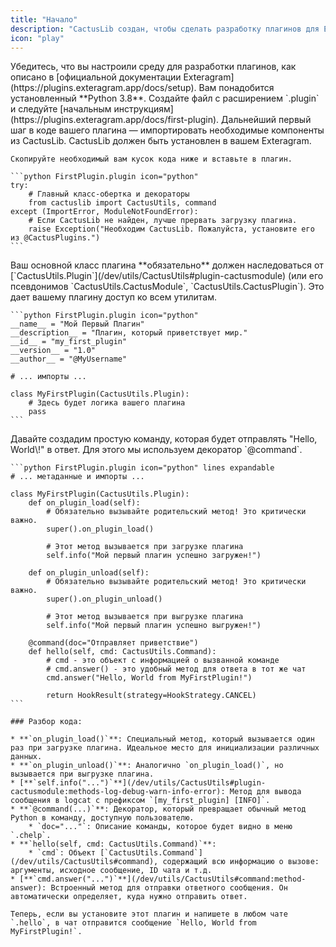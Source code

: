 ```yaml
---
title: "Начало"
description: "CactusLib создан, чтобы сделать разработку плагинов для Exteragram простой и приятной. Следуя этому руководству, вы сможете быстро создать свой первый плагин."
icon: "play"
---
```


<Steps>
  <Step title="Настройка окружения">
    Убедитесь, что вы настроили среду для разработки плагинов, как описано в [официальной документации Exteragram](https://plugins.exteragram.app/docs/setup). Вам понадобится установленный **Python 3.8**.
  </Step>
  <Step title="Создание плагина">
    Создайте файл с расширением `.plugin` и следуйте [начальным инструкциям](https://plugins.exteragram.app/docs/first-plugin).
  </Step>
  <Step title="Импорт CactusLib">
    Дальнейший первый шаг в коде вашего плагина — импортировать необходимые компоненты из CactusLib. CactusLib должен быть установлен в вашем Exteragram.

    Скопируйте необходимый вам кусок кода ниже и вставьте в плагин.

    ```python FirstPlugin.plugin icon="python"
    try:
        # Главный класс-обертка и декораторы
        from cactuslib import CactusUtils, command
    except (ImportError, ModuleNotFoundError):
        # Если CactusLib не найден, лучше прервать загрузку плагина.
        raise Exception("Необходим CactusLib. Пожалуйста, установите его из @CactusPlugins.")
    ```

  </Step>
  <Step title="Создание класса плагина">
    Ваш основной класс плагина **обязательно** должен наследоваться от [`CactusUtils.Plugin`](/dev/utils/CactusUtils#plugin-cactusmodule) (или его псевдонимов `CactusUtils.CactusModule`, `CactusUtils.CactusPlugin`). Это дает вашему плагину доступ ко всем утилитам.

    ```python FirstPlugin.plugin icon="python"
    __name__ = "Мой Первый Плагин"
    __description__ = "Плагин, который приветствует мир."
    __id__ = "my_first_plugin"
    __version__ = "1.0"
    __author__ = "@MyUsername"

    # ... импорты ...

    class MyFirstPlugin(CactusUtils.Plugin):
        # Здесь будет логика вашего плагина
        pass
    ```
  </Step>
  <Step title='"Hello, world!"'>
    Давайте создадим простую команду, которая будет отправлять "Hello, World\!" в ответ. Для этого мы используем декоратор `@command`.

    ```python FirstPlugin.plugin icon="python" lines expandable
    # ... метаданные и импорты ...

    class MyFirstPlugin(CactusUtils.Plugin):
        def on_plugin_load(self):
            # Обязательно вызывайте родительский метод! Это критически важно.
            super().on_plugin_load()
            
            # Этот метод вызывается при загрузке плагина
            self.info("Мой первый плагин успешно загружен!")
        
        def on_plugin_unload(self):
            # Обязательно вызывайте родительский метод! Это критически важно.
            super().on_plugin_unload()

            # Этот метод вызывается при выгрузке плагина
            self.info("Мой первый плагин успешно выгружен!")

        @command(doc="Отправляет приветствие")
        def hello(self, cmd: CactusUtils.Command):
            # cmd - это объект с информацией о вызванной команде
            # cmd.answer() - это удобный метод для ответа в тот же чат
            cmd.answer("Hello, World from MyFirstPlugin!")

            return HookResult(strategy=HookStrategy.CANCEL)
    ```

    ### Разбор кода:

    * **`on_plugin_load()`**: Специальный метод, который вызывается один раз при загрузке плагина. Идеальное место для инициализации различных данных.
    * **`on_plugin_unload()`**: Аналогично `on_plugin_load()`, но вызывается при выгрузке плагина.
    * [**`self.info("...")`**](/dev/utils/CactusUtils#plugin-cactusmodule:methods-log-debug-warn-info-error): Метод для вывода сообщения в logcat с префиксом `[my_first_plugin] [INFO]`.
    * **`@command(...)`**: Декоратор, который превращает обычный метод Python в команду, доступную пользователю.
        * `doc="..."`: Описание команды, которое будет видно в меню `.chelp`.
    * **`hello(self, cmd: CactusUtils.Command)`**:
        * `cmd`: Объект [`CactusUtils.Command`](/dev/utils/CactusUtils#command), содержащий всю информацию о вызове: аргументы, исходное сообщение, ID чата и т.д.
    * [**`cmd.answer("...")`**](/dev/utils/CactusUtils#command:method-answer): Встроенный метод для отправки ответного сообщения. Он автоматически определяет, куда нужно отправить ответ.

    Теперь, если вы установите этот плагин и напишете в любом чате `.hello`, в чат отправится сообщение `Hello, World from MyFirstPlugin!`.
  </Step>
</Steps>

